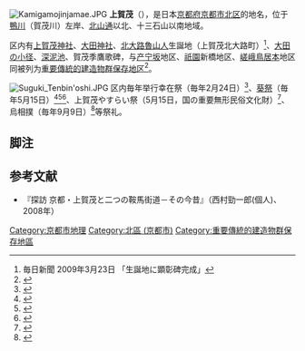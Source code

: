 [[File:Kamigamojinjamae.JPG|thumb]]
'''上賀茂'''（{{jpn|j=上賀茂|hg=かみがも|rm=Kamigamo|f=y}}），是日本[[京都府|京都府]][[京都市|京都市]][[北区_(京都市)|北区]]的地名，位于[[鴨川_(淀川水系)|鴨川]]（賀茂川）左岸、[[北山通|北山通]]以北、十三石山以南地域。

区内有[[賀茂別雷神社|上賀茂神社]]、[[大田神社_(京都市)|大田神社]]、[[北大路魯山人|北大路魯山人]]生誕地（上賀茂北大路町）<ref>毎日新聞 2009年3月23日 「生誕地に顕彰碑完成」</ref>、[[大田神社_(京都市)|大田の小径]]、[[深泥池|深泥池]]、賀茂季鷹歌碑，与[[产宁坂|产宁坂]]地区、[[祇園|祇園]]新橋地区、[[嵯峨鳥居本|嵯峨鳥居本]]地区同被列为[[重要傳統的建造物群保存地区|重要傳統的建造物群保存地区]]<ref>{{Cite web |url=http://www.city.kyoto.lg.jp/tokei/page/0000015506.html |title=京都市情報館 上賀茂伝統的建造物群保存地区参考図 |accessdate=2015-01-19 |archive-date=2019-09-10 |archive-url=https://web.archive.org/web/20190910084358/https://www.city.kyoto.lg.jp/tokei/page/0000015506.html |dead-url=no }}</ref>。

[[File:Suguki_Tenbin'oshi.JPG|thumb]]
区内毎年举行幸在祭（毎年2月24日）<ref>{{Cite web |url=http://www.kamigamojinja.jp/event/act/sanyare_2007.html |title=上賀茂神社 幸在祭（さんやれ祭） |accessdate=2015-01-19 |archive-date=2009-02-27 |archive-url=https://web.archive.org/web/20090227092759/http://www.kamigamojinja.jp/event/act/sanyare_2007.html |dead-url=no }}</ref>、[[葵祭|葵祭]]（毎年5月15日）<ref>{{PDFlink|[http://www.city.kyoto.jp/somu/rekishi/fm/nenpyou/pdffile/bunka26.pdf 京都市情報館 京都市歴史資料館 葵祭]}}</ref><ref>{{Cite web |url=http://www.kamigamojinja.jp/matsuri/index.html |title=上賀茂神社 賀茂祭（葵祭） |accessdate=2015-01-19 |archive-date=2010-09-01 |archive-url=https://web.archive.org/web/20100901192343/http://www.kamigamojinja.jp/matsuri/index.html |dead-url=no }}</ref><ref>{{Cite web |url=http://kyoto.nan.co.jp/knowledge/aoi.html |title=京都ガイドブック 葵祭 |accessdate=2015-01-19 |archive-date=2020-05-08 |archive-url=https://web.archive.org/web/20200508091650/http://kyoto.nan.co.jp/knowledge/aoi.html |dead-url=no }}</ref>、上賀茂やすらい祭（5月15日，国の重要無形民俗文化財）<ref>{{Cite web |url=http://kanko.city.kyoto.lg.jp/detail.php?InforKindCode=2&ManageCode=1000027 |title=京都観光Navi 上賀茂やすらい祭 |accessdate=2015-01-19 |archive-date=2017-07-21 |archive-url=https://web.archive.org/web/20170721022528/http://kanko.city.kyoto.lg.jp/detail.php?InforKindCode=2&ManageCode=1000027 |dead-url=no }}</ref>、烏相撲（毎年9月9日）<ref>{{Cite web |url=http://www.kamigamojinja.jp/event/09_sep.html |title=上賀茂神社 長月(9月)の行事 |accessdate=2015-01-19 |archive-date=2010-08-26 |archive-url=https://web.archive.org/web/20100826061436/http://www.kamigamojinja.jp/event/09_sep.html |dead-url=no }}</ref>等祭礼。

== 脚注 ==
{{Reflist}}

== 参考文献 ==
* 『探訪 京都・上賀茂と二つの鞍馬街道－その今昔』（西村勁一郎(個人)、2008年）
{{Coord|35|03|33.5|N|135|45|09.3|E|region:JP-26_type:city|display=title}}
[[Category:京都市地理|Category:京都市地理]]
[[Category:北區_(京都市)|Category:北區 (京都市)]]
[[Category:重要傳統的建造物群保存地區|Category:重要傳統的建造物群保存地區]]